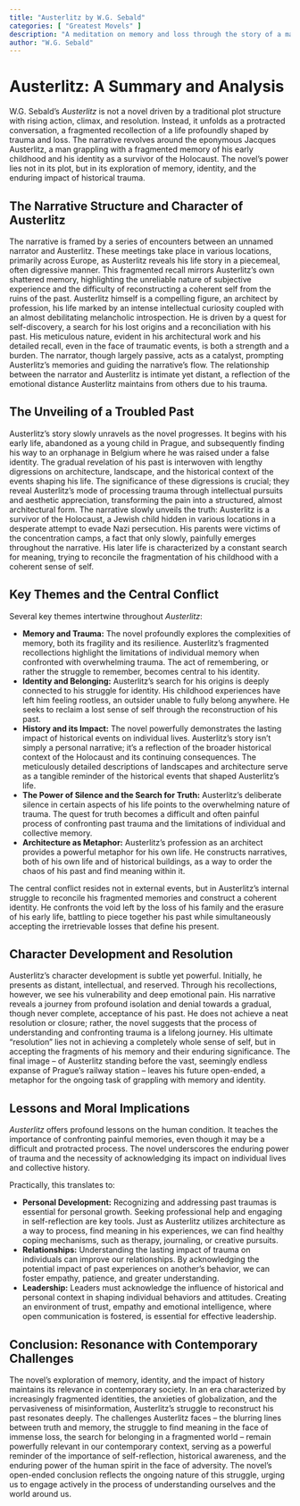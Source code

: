 ```yaml
---
title: "Austerlitz by W.G. Sebald"
categories: [ "Greatest Movels" ]
description: "A meditation on memory and loss through the story of a man discovering his Jewish heritage."
author: "W.G. Sebald"
---
```

# Austerlitz: A Summary and Analysis

W.G. Sebald's *Austerlitz* is not a novel driven by a traditional plot structure with rising action, climax, and resolution. Instead, it unfolds as a protracted conversation, a fragmented recollection of a life profoundly shaped by trauma and loss.  The narrative revolves around the eponymous Jacques Austerlitz, a man grappling with a fragmented memory of his early childhood and his identity as a survivor of the Holocaust.  The novel's power lies not in its plot, but in its exploration of memory, identity, and the enduring impact of historical trauma.

## The Narrative Structure and Character of Austerlitz

The narrative is framed by a series of encounters between an unnamed narrator and Austerlitz.  These meetings take place in various locations, primarily across Europe, as Austerlitz reveals his life story in a piecemeal, often digressive manner. This fragmented recall mirrors Austerlitz's own shattered memory, highlighting the unreliable nature of subjective experience and the difficulty of reconstructing a coherent self from the ruins of the past.  Austerlitz himself is a compelling figure, an architect by profession, his life marked by an intense intellectual curiosity coupled with an almost debilitating melancholic introspection. He is driven by a quest for self-discovery, a search for his lost origins and a reconciliation with his past.  His meticulous nature, evident in his architectural work and his detailed recall, even in the face of traumatic events, is both a strength and a burden.  The narrator, though largely passive, acts as a catalyst, prompting Austerlitz's memories and guiding the narrative's flow. The relationship between the narrator and Austerlitz is intimate yet distant, a reflection of the emotional distance Austerlitz maintains from others due to his trauma.

## The Unveiling of a Troubled Past

Austerlitz's story slowly unravels as the novel progresses. It begins with his early life, abandoned as a young child in Prague, and subsequently finding his way to an orphanage in Belgium where he was raised under a false identity.  The gradual revelation of his past is interwoven with lengthy digressions on architecture, landscape, and the historical context of the events shaping his life. The significance of these digressions is crucial; they reveal Austerlitz's mode of processing trauma through intellectual pursuits and aesthetic appreciation, transforming the pain into a structured, almost architectural form. The narrative slowly unveils the truth: Austerlitz is a survivor of the Holocaust, a Jewish child hidden in various locations in a desperate attempt to evade Nazi persecution. His parents were victims of the concentration camps, a fact that only slowly, painfully emerges throughout the narrative.  His later life is characterized by a constant search for meaning, trying to reconcile the fragmentation of his childhood with a coherent sense of self.


## Key Themes and the Central Conflict

Several key themes intertwine throughout *Austerlitz*:

* **Memory and Trauma:**  The novel profoundly explores the complexities of memory, both its fragility and its resilience. Austerlitz's fragmented recollections highlight the limitations of individual memory when confronted with overwhelming trauma. The act of remembering, or rather the struggle to remember, becomes central to his identity.
* **Identity and Belonging:** Austerlitz's search for his origins is deeply connected to his struggle for identity.  His childhood experiences have left him feeling rootless, an outsider unable to fully belong anywhere.  He seeks to reclaim a lost sense of self through the reconstruction of his past.
* **History and its Impact:** The novel powerfully demonstrates the lasting impact of historical events on individual lives. Austerlitz's story isn't simply a personal narrative; it's a reflection of the broader historical context of the Holocaust and its continuing consequences. The meticulously detailed descriptions of landscapes and architecture serve as a tangible reminder of the historical events that shaped Austerlitz's life.
* **The Power of Silence and the Search for Truth:** Austerlitz's deliberate silence in certain aspects of his life points to the overwhelming nature of trauma. The quest for truth becomes a difficult and often painful process of confronting past trauma and the limitations of individual and collective memory.  
* **Architecture as Metaphor:** Austerlitz's profession as an architect provides a powerful metaphor for his own life. He constructs narratives, both of his own life and of historical buildings, as a way to order the chaos of his past and find meaning within it.


The central conflict resides not in external events, but in Austerlitz's internal struggle to reconcile his fragmented memories and construct a coherent identity. He confronts the void left by the loss of his family and the erasure of his early life, battling to piece together his past while simultaneously accepting the irretrievable losses that define his present.


## Character Development and Resolution

Austerlitz's character development is subtle yet powerful. Initially, he presents as distant, intellectual, and reserved.  Through his recollections, however, we see his vulnerability and deep emotional pain.  His narrative reveals a journey from profound isolation and denial towards a gradual, though never complete, acceptance of his past.  He does not achieve a neat resolution or closure; rather, the novel suggests that the process of understanding and confronting trauma is a lifelong journey.  His ultimate "resolution" lies not in achieving a completely whole sense of self, but in accepting the fragments of his memory and their enduring significance.  The final image – of Austerlitz standing before the vast, seemingly endless expanse of Prague's railway station – leaves his future open-ended, a metaphor for the ongoing task of grappling with memory and identity.


## Lessons and Moral Implications

*Austerlitz* offers profound lessons on the human condition.  It teaches the importance of confronting painful memories, even though it may be a difficult and protracted process.  The novel underscores the enduring power of trauma and the necessity of acknowledging its impact on individual lives and collective history.  


Practically, this translates to:

* **Personal Development:** Recognizing and addressing past traumas is essential for personal growth. Seeking professional help and engaging in self-reflection are key tools.  Just as Austerlitz utilizes architecture as a way to process, find meaning in his experiences, we can find healthy coping mechanisms, such as therapy, journaling, or creative pursuits.
* **Relationships:** Understanding the lasting impact of trauma on individuals can improve our relationships. By acknowledging the potential impact of past experiences on another's behavior, we can foster empathy, patience, and greater understanding.
* **Leadership:** Leaders must acknowledge the influence of historical and personal context in shaping individual behaviors and attitudes.  Creating an environment of trust, empathy and emotional intelligence, where open communication is fostered, is essential for effective leadership.

## Conclusion: Resonance with Contemporary Challenges

The novel's exploration of memory, identity, and the impact of history maintains its relevance in contemporary society. In an era characterized by increasingly fragmented identities, the anxieties of globalization, and the pervasiveness of misinformation, Austerlitz's struggle to reconstruct his past resonates deeply.  The challenges Austerlitz faces – the blurring lines between truth and memory, the struggle to find meaning in the face of immense loss, the search for belonging in a fragmented world –  remain powerfully relevant in our contemporary context, serving as a powerful reminder of the importance of self-reflection, historical awareness, and the enduring power of the human spirit in the face of adversity.  The novel’s open-ended conclusion reflects the ongoing nature of this struggle, urging us to engage actively in the process of understanding ourselves and the world around us.


